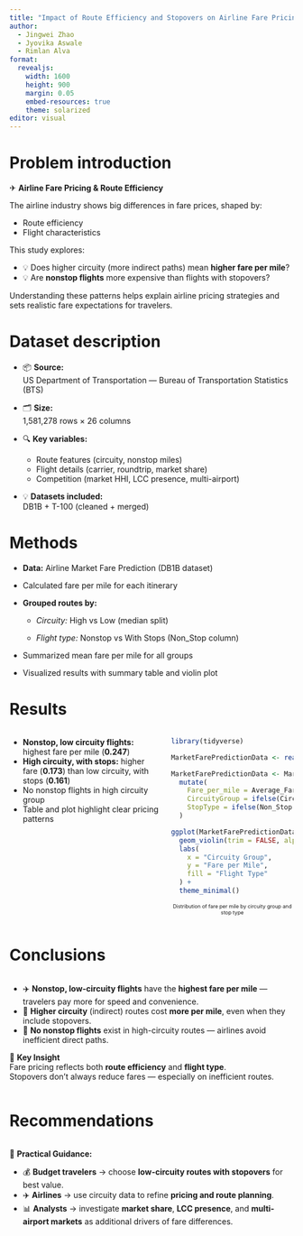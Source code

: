```yaml
---
title: "Impact of Route Efficiency and Stopovers on Airline Fare Pricing"
author:
  - Jingwei Zhao
  - Jyovika Aswale
  - Rimlan Alva
format: 
  revealjs:
    width: 1600
    height: 900
    margin: 0.05
    embed-resources: true
    theme: solarized
editor: visual
---
```


# Problem introduction

✈ **Airline Fare Pricing & Route Efficiency**

The airline industry shows big differences in fare prices, shaped by:

-   Route efficiency
-   Flight characteristics

This study explores:

-   💡 Does higher circuity (more indirect paths) mean **higher fare per mile**?
-   💡 Are **nonstop flights** more expensive than flights with stopovers?

Understanding these patterns helps explain airline pricing strategies and sets realistic fare expectations for travelers.

# Dataset description

-   📦 **Source:**\
    US Department of Transportation — Bureau of Transportation Statistics (BTS)

-   🗂 **Size:**\
    1,581,278 rows × 26 columns

-   🔍 **Key variables:**

    -   Route features (circuity, nonstop miles)\
    -   Flight details (carrier, roundtrip, market share)\
    -   Competition (market HHI, LCC presence, multi-airport)

-   💡 **Datasets included:**\
    DB1B + T-100 (cleaned + merged)

# Methods

-   **Data:** Airline Market Fare Prediction (DB1B dataset)

-   Calculated fare per mile for each itinerary

-   **Grouped routes by:**

    -   *Circuity:* High vs Low (median split)

    -   *Flight type:* Nonstop vs With Stops (Non_Stop column)

-   Summarized mean fare per mile for all groups

-   Visualized results with summary table and violin plot

# Results

::::: columns
::: {.column width="55%"}
-   **Nonstop, low circuity flights:** highest fare per mile (**0.247**)
-   **High circuity, with stops:** higher fare (**0.173**) than low circuity, with stops (**0.161**)
-   No nonstop flights in high circuity group
-   Table and plot highlight clear pricing patterns
:::

::: {.column width="45%"}
```r
library(tidyverse)

MarketFarePredictionData <- read_csv(here::here("data/MarketFarePredictionData.csv"), show_col_types = FALSE)

MarketFarePredictionData <- MarketFarePredictionData %>%
  mutate(
    Fare_per_mile = Average_Fare / MktMilesFlown,
    CircuityGroup = ifelse(Circuity > median(Circuity, na.rm = TRUE), "High", "Low"),
    StopType = ifelse(Non_Stop == 1, "Nonstop", "With Stops")
  )

ggplot(MarketFarePredictionData, aes(x = CircuityGroup, y = Fare_per_mile, fill = StopType)) +
  geom_violin(trim = FALSE, alpha = 0.8) +
  labs(
    x = "Circuity Group",
    y = "Fare per Mile",
    fill = "Flight Type"
  ) +
  theme_minimal()
```

[Distribution of fare per mile by circuity group and stop type]{style="font-size: 65%; display: block; text-align: center; margin-top: 0.5em;"}
:::
:::::

# Conclusions

::::: columns
::: {.column width="65%"}

- ✈️ **Nonstop, low-circuity flights** have the **highest fare per mile** — travelers pay more for speed and convenience.
- 🔁 **Higher circuity** (indirect) routes cost **more per mile**, even when they include stopovers.
- 🚫 **No nonstop flights** exist in high-circuity routes — airlines avoid inefficient direct paths.

📌 **Key Insight**  
Fare pricing reflects both **route efficiency** and **flight type**.  
Stopovers don’t always reduce fares — especially on inefficient routes.

:::
:::::


# Recommendations

::::: columns
::: {.column width="60%"}

📢 **Practical Guidance:**

- 💰 **Budget travelers** → choose **low-circuity routes with stopovers** for best value.
- ✈️ **Airlines** → use circuity data to refine **pricing and route planning**.
- 📊 **Analysts** → investigate **market share**, **LCC presence**, and **multi-airport markets** as additional drivers of fare differences.

:::
:::::